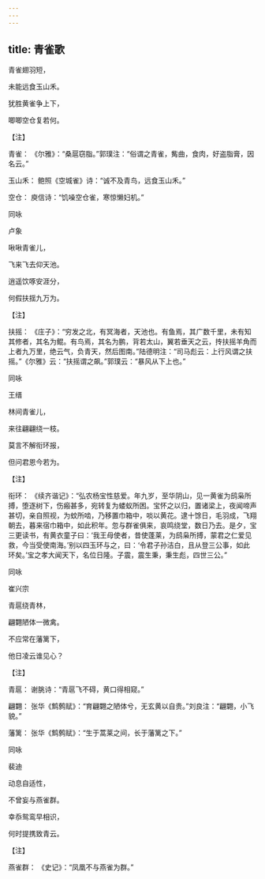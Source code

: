 ```yaml
---
---
---
```

title: 青雀歌
---




青雀翅羽短，

未能远食玉山禾。

犹胜黄雀争上下，

唧唧空仓复若何。

【注】

青雀： 《尔雅》：“桑扈窃脂。”郭璞注：“俗谓之青雀，觜曲，食肉，好盗脂膏，因名云。”

玉山禾： 鲍照《空城雀》诗：“诚不及青鸟，远食玉山禾。”

空仓： 庾信诗：“饥噪空仓雀，寒惊懒妇机。”





同咏


卢象

啾啾青雀儿，

飞来飞去仰天池。

逍遥饮啄安涯分，

何假扶揺九万为。

【注】

扶摇： 《庄子》：“穷发之北，有冥海者，天池也。有鱼焉，其广数千里，未有知其修者，其名为鲲。有鸟焉，其名为鹏，背若太山，翼若垂天之云，抟扶摇羊角而上者九万里，绝云气，负青天，然后图南。”陆德明注：“司马彪云：上行风谓之扶摇。”《尔雅》云：“扶摇谓之飙。”郭璞云：“暴风从下上也。”





同咏


王缙

林间青雀儿，

来往翩翩绕一枝。

莫言不解衔环报，

但问君恩今若为。

【注】

衔环： 《续齐谐记》：“弘农杨宝性慈爱。年九岁，至华阴山，见一黄雀为鸱枭所搏，堕逐树下，伤瘢甚多，宛转复为蝼蚁所困。宝怀之以归，置诸梁上，夜闻啼声甚切，亲自照视，为蚊所啮，乃移置巾箱中，啖以黄花。逮十馀日，毛羽成，飞翔朝去，暮来宿巾箱中，如此积年。忽与群雀俱来，哀鸣绕堂，数日乃去。是夕，宝三更读书，有黄衣童子曰：‘我王母使者，昔使蓬莱，为鸱枭所搏，蒙君之仁爱见救，今当受使南海。’别以四玉环与之，曰：‘令君子孙洁白，且从登三公事，如此环矣。’宝之孝大闻天下，名位日隆。子震，震生秉，秉生彪，四世三公。”





同咏


崔兴宗

青扈绕青林，

翩翾陋体一微禽。

不应常在藩篱下，

他日凌云谁见心？

【注】

青扈： 谢朓诗：“青扈飞不碍，黄口得相窥。”

翩翾： 张华《鹪鹩赋》：“育翩翾之陋体兮，无玄黄以自贵。”刘良注：“翩翾，小飞貌。”

藩篱： 张华《鹪鹩赋》：“生于蒿莱之间，长于藩篱之下。”





同咏


裴迪

动息自适性，

不曾妄与燕雀群。

幸忝鸳鸾早相识，

何时提携致青云。

【注】

燕雀群： 《史记》：“凤凰不与燕雀为群。”